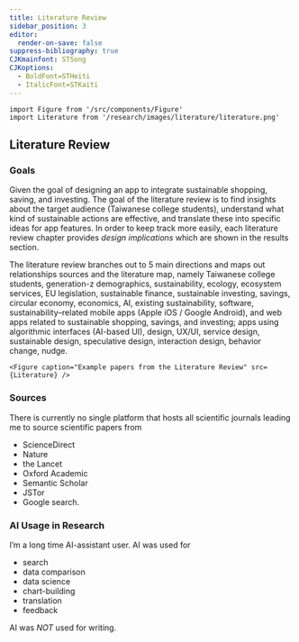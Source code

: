 ```yaml
---
title: Literature Review
sidebar_position: 3
editor:
  render-on-save: false
suppress-bibliography: true
CJKmainfont: STSong
CJKoptions:
  - BoldFont=STHeiti
  - ItalicFont=STKaiti
---
```





````mdx-code-block
import Figure from '/src/components/Figure'
import Literature from '/research/images/literature/literature.png'
````

## Literature Review

### Goals

Given the goal of designing an app to integrate sustainable shopping,
saving, and investing. The goal of the literature review is to find
insights about the target audience (Taiwanese college students),
understand what kind of sustainable actions are effective, and translate
these into specific ideas for app features. In order to keep track more
easily, each literature review chapter provides *design implications*
which are shown in the results section.

The literature review branches out to 5 main directions and maps out
relationships sources and the literature map, namely Taiwanese college
students, generation-z demographics, sustainability, ecology, ecosystem
services, EU legislation, sustainable finance, sustainable investing,
savings, circular economy, economics, AI, existing sustainability,
software, sustainability–related mobile apps (Apple iOS / Google
Android), and web apps related to sustainable shopping, savings, and
investing; apps using algorithmic interfaces (AI-based UI), design,
UX/UI, service design, sustainable design, speculative design,
interaction design, behavior change, nudge.

````mdx-code-block
<Figure caption="Example papers from the Literature Review" src={Literature} />
````

### Sources

There is currently no single platform that hosts all scientific journals
leading me to source scientific papers from

-   ScienceDirect
-   Nature
-   the Lancet
-   Oxford Academic
-   Semantic Scholar
-   JSTor
-   Google search.

### AI Usage in Research

I’m a long time AI-assistant user. AI was used for

-   search
-   data comparison
-   data science
-   chart-building
-   translation
-   feedback

AI was *NOT* used for writing.
